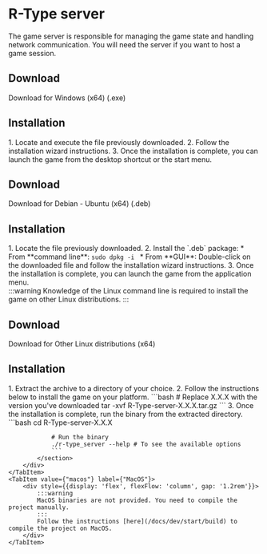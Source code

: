 
# R-Type server
The game server is responsible for managing the game state and handling network communication. You will need the server if you want to host a game session.

<Tabs>
    <TabItem value="windows" label="Windows">
        <div style={{display: 'flex', flexFlow: 'column', gap: '1.2rem'}}>
            <section>
                <h2>Download</h2>
                <DynamicServerLink platform="windows">Download for Windows (x64) (.exe)</DynamicServerLink>
            </section>
            <section>
                <h2>Installation</h2>
                1. Locate and execute the <code><ArtefactName name="R-Type-server" platform="windows"/></code> file
                previously downloaded.
                2. Follow the installation wizard instructions.
                3. Once the installation is complete, you can launch the game from the desktop shortcut or the start
                menu.
            </section>
        </div>
    </TabItem>
    <TabItem value="debian" label="Debian - Ubuntu">
        <div style={{display: 'flex', flexFlow: 'column', gap: '1.2rem'}}>
            <section>
                <h2>Download</h2>
                <DynamicServerLink platform="debian">Download for Debian - Ubuntu (x64) (.deb)</DynamicServerLink>
            </section>
            <section>
                <h2>Installation</h2>
                1. Locate the <code><ArtefactName name="R-Type-server" platform="debian"/></code> file previously
                downloaded.
                2. Install the `.deb` package:
                * From **command line**: <code>sudo dpkg -i <ArtefactName name="R-Type-server"
                                                                          platform="debian"/></code>
                * From **GUI**: Double-click on the downloaded <code><ArtefactName name="R-Type-server"
                                                                                   platform="debian"/></code> file and
                follow the installation wizard instructions.
                3. Once the installation is complete, you can launch the game from the application menu.
            </section>
        </div>
    </TabItem>
    <TabItem value={"other-linux"} label={"Other Linux distributions"}>
        <div style={{display: 'flex', flexFlow: 'column', gap: '1.2rem'}}>
            :::warning
            Knowledge of the Linux command line is required to install the game on other Linux distributions.
            :::
            <section>
                <h2>Download</h2>
                <DynamicServerLink platform="linux">Download for Other Linux distributions (x64)</DynamicServerLink>
            </section>
            <section>
                <h2>Installation</h2>
                1. Extract the <code><ArtefactName name="R-Type-client" platform="linux"/></code> archive to a directory
                of your choice.
                2. Follow the instructions below to install the game on your platform.
                ```bash
                # Replace X.X.X with the version you've downloaded
                tar -xvf R-Type-server-X.X.X.tar.gz
                ```
                3. Once the installation is complete, run the binary from the extracted directory.
                ```bash
                cd R-Type-server-X.X.X

                # Run the binary
                ./r-type_server --help # To see the available options
                ```
            </section>
        </div>
    </TabItem>
    <TabItem value={"macos"} label={"MacOS"}>
        <div style={{display: 'flex', flexFlow: 'column', gap: '1.2rem'}}>
            :::warning
            MacOS binaries are not provided. You need to compile the project manually.
            :::
            Follow the instructions [here](/docs/dev/start/build) to compile the project on MacOS.
        </div>
    </TabItem>
</Tabs>
